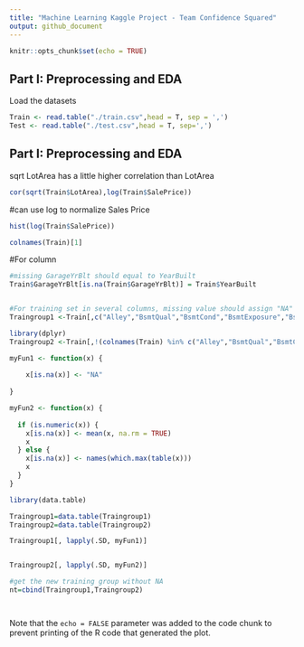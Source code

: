 ---
title: "Machine Learning Kaggle Project - Team Confidence Squared"
output: github_document
---

```{r setup, include=FALSE}
knitr::opts_chunk$set(echo = TRUE)
```

## Part I: Preprocessing and EDA
Load the datasets


```{r, echo=FALSE}
Train <- read.table("./train.csv",head = T, sep = ',')
Test <- read.table("./test.csv",head = T, sep=',')
```
## Part I: Preprocessing and EDA

sqrt LotArea has a little higher correlation than LotArea
```{r}
cor(sqrt(Train$LotArea),log(Train$SalePrice))
```
#can use log to normalize Sales Price
```{r}
hist(log(Train$SalePrice))
```

```{r}
colnames(Train)[1]
```
#For column 
```{r}
#missing GarageYrBlt should equal to YearBuilt
Train$GarageYrBlt[is.na(Train$GarageYrBlt)] = Train$YearBuilt


#For training set in several columns, missing value should assign "NA" value as a category, using myFun1
Traingroup1 <-Train[,c("Alley","BsmtQual","BsmtCond","BsmtExposure","BsmtFinType1","BsmtFinType2","FireplaceQu","GarageType","GarageFinish","GarageQual","GarageCond","PoolQC","Fence","MiscFeature")]

library(dplyr)
Traingroup2 <-Train[,!(colnames(Train) %in% c("Alley","BsmtQual","BsmtCond","BsmtExposure","BsmtFinType1","BsmtFinType2","FireplaceQu","GarageType","GarageFinish","GarageQual","GarageCond","PoolQC","Fence","MiscFeature"))]

myFun1 <- function(x) {
  
    x[is.na(x)] <- "NA"
  
}

myFun2 <- function(x) {
  
  if (is.numeric(x)) {
    x[is.na(x)] <- mean(x, na.rm = TRUE)
    x
  } else {
    x[is.na(x)] <- names(which.max(table(x)))
    x
  }
}

library(data.table)

Traingroup1=data.table(Traingroup1)
Traingroup2=data.table(Traingroup2)

Traingroup1[, lapply(.SD, myFun1)]


Traingroup2[, lapply(.SD, myFun2)]

#get the new training group without NA
nt=cbind(Traingroup1,Traingroup2)



```




```{r2, echo=FALSE}



```

Note that the `echo = FALSE` parameter was added to the code chunk to prevent printing of the R code that generated the plot.
